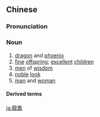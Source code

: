 ==Chinese==
{{zh-forms|s=龙凤}}

===Pronunciation===
{{zh-pron
|m=lóngfèng
|c=lung4 fung6
|h=pfs=liùng-fung
|mn=liông-hōng
|cat=n
}}

===Noun===
{{zh-noun}}

# [[dragon]] and [[phoenix]]
# [[fine]] [[offspring]]; [[excellent]] [[children]]
# [[men]] of [[wisdom]]
# [[noble]] [[look]]
# [[man]] and [[woman]]

====Derived terms====
{{zh-der|龍鳳之姿|龍鳳之表|龍鳳呈祥|龍鳳帖|龍鳳輦|龍鳳餅|龍鳳餅|龍鳳鐲}}

[[ja:龍鳳]]
